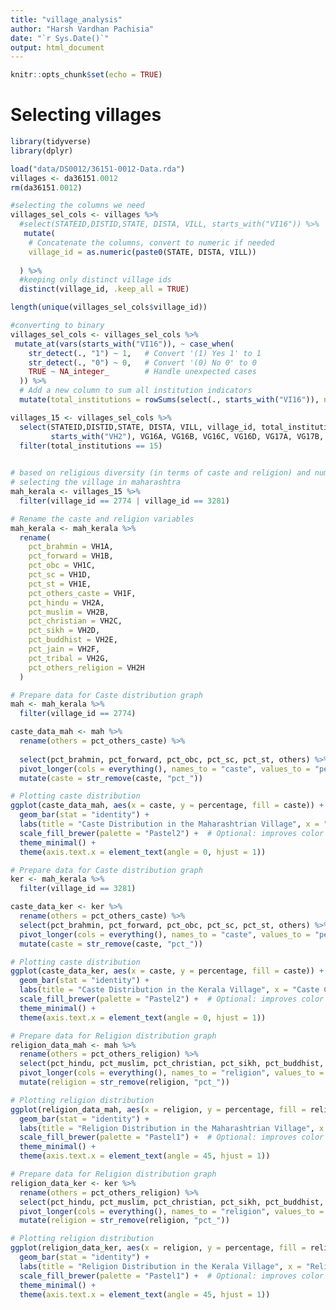 ```yaml
---
title: "village_analysis"
author: "Harsh Vardhan Pachisia"
date: "`r Sys.Date()`"
output: html_document
---
```


```r
knitr::opts_chunk$set(echo = TRUE)
```
# Selecting villages

```r
library(tidyverse)
library(dplyr)
```


```r
load("data/DS0012/36151-0012-Data.rda")
villages <- da36151.0012
rm(da36151.0012)
```

```r
#selecting the columns we need
villages_sel_cols <- villages %>% 
  #select(STATEID,DISTID,STATE, DISTA, VILL, starts_with("VI16")) %>% 
   mutate(
    # Concatenate the columns, convert to numeric if needed
    village_id = as.numeric(paste0(STATE, DISTA, VILL))
    
  ) %>% 
  #keeping only distinct village ids
  distinct(village_id, .keep_all = TRUE)

length(unique(villages_sel_cols$village_id))
```

```r
#converting to binary
villages_sel_cols <- villages_sel_cols %>% 
 mutate_at(vars(starts_with("VI16")), ~ case_when(
    str_detect(., "1") ~ 1,   # Convert '(1) Yes 1' to 1
    str_detect(., "0") ~ 0,   # Convert '(0) No 0' to 0
    TRUE ~ NA_integer_        # Handle unexpected cases
  )) %>% 
  # Add a new column to sum all institution indicators
  mutate(total_institutions = rowSums(select(., starts_with("VI16")), na.rm = TRUE))
```


```r
villages_15 <- villages_sel_cols %>% 
  select(STATEID,DISTID,STATE, DISTA, VILL, village_id, total_institutions, starts_with("VI16"), starts_with("VH1"),
         starts_with("VH2"), VG16A, VG16B, VG16C, VG16D, VG17A, VG17B, VG17E, VG18A, VG18B,VG18E) %>% 
  filter(total_institutions == 15)
  
```

```r
# based on religious diversity (in terms of caste and religion) and number of institutions
# selecting the village in maharashtra
mah_kerala <- villages_15 %>% 
  filter(village_id == 2774 | village_id == 3281)
```

```r

# Rename the caste and religion variables
mah_kerala <- mah_kerala %>%
  rename(
    pct_brahmin = VH1A,
    pct_forward = VH1B,
    pct_obc = VH1C,
    pct_sc = VH1D,
    pct_st = VH1E,
    pct_others_caste = VH1F,
    pct_hindu = VH2A,
    pct_muslim = VH2B,
    pct_christian = VH2C,
    pct_sikh = VH2D,
    pct_buddhist = VH2E,
    pct_jain = VH2F,
    pct_tribal = VH2G,
    pct_others_religion = VH2H
  )
```

```r

# Prepare data for Caste distribution graph
mah <- mah_kerala %>% 
  filter(village_id == 2774)

caste_data_mah <- mah %>%
  rename(others = pct_others_caste) %>% 
  
  select(pct_brahmin, pct_forward, pct_obc, pct_sc, pct_st, others) %>%
  pivot_longer(cols = everything(), names_to = "caste", values_to = "percentage") %>% 
  mutate(caste = str_remove(caste, "pct_")) 

# Plotting caste distribution
ggplot(caste_data_mah, aes(x = caste, y = percentage, fill = caste)) +
  geom_bar(stat = "identity") +
  labs(title = "Caste Distribution in the Maharashtrian Village", x = "Caste Category", y = "Percentage of Population") +
  scale_fill_brewer(palette = "Pastel2") +  # Optional: improves color distinction
  theme_minimal() +
  theme(axis.text.x = element_text(angle = 0, hjust = 1))

# Prepare data for Caste distribution graph
ker <- mah_kerala %>% 
  filter(village_id == 3281)

caste_data_ker <- ker %>%
  rename(others = pct_others_caste) %>% 
  select(pct_brahmin, pct_forward, pct_obc, pct_sc, pct_st, others) %>%
  pivot_longer(cols = everything(), names_to = "caste", values_to = "percentage") %>% 
  mutate(caste = str_remove(caste, "pct_")) 

# Plotting caste distribution
ggplot(caste_data_ker, aes(x = caste, y = percentage, fill = caste)) +
  geom_bar(stat = "identity") +
  labs(title = "Caste Distribution in the Kerala Village", x = "Caste Category", y = "Percentage of Population") +
  scale_fill_brewer(palette = "Pastel2") +  # Optional: improves color distinction
  theme_minimal() +
  theme(axis.text.x = element_text(angle = 0, hjust = 1))
```

```r
# Prepare data for Religion distribution graph
religion_data_mah <- mah %>%
  rename(others = pct_others_religion) %>% 
  select(pct_hindu, pct_muslim, pct_christian, pct_sikh, pct_buddhist, pct_jain, pct_tribal, others) %>%
  pivot_longer(cols = everything(), names_to = "religion", values_to = "percentage") %>% 
  mutate(religion = str_remove(religion, "pct_")) 

# Plotting religion distribution
ggplot(religion_data_mah, aes(x = religion, y = percentage, fill = religion)) +
  geom_bar(stat = "identity") +
  labs(title = "Religion Distribution in the Maharashtrian Village", x = "Religion", y = "Percentage") +
  scale_fill_brewer(palette = "Pastel1") +  # Optional: improves color distinction
  theme_minimal() +
  theme(axis.text.x = element_text(angle = 45, hjust = 1))

# Prepare data for Religion distribution graph
religion_data_ker <- ker %>%
  rename(others = pct_others_religion) %>% 
  select(pct_hindu, pct_muslim, pct_christian, pct_sikh, pct_buddhist, pct_jain, pct_tribal, others) %>%
  pivot_longer(cols = everything(), names_to = "religion", values_to = "percentage") %>% 
  mutate(religion = str_remove(religion, "pct_")) 

# Plotting religion distribution
ggplot(religion_data_ker, aes(x = religion, y = percentage, fill = religion)) +
  geom_bar(stat = "identity") +
  labs(title = "Religion Distribution in the Kerala Village", x = "Religion", y = "Percentage") +
  scale_fill_brewer(palette = "Pastel1") +  # Optional: improves color distinction
  theme_minimal() +
  theme(axis.text.x = element_text(angle = 45, hjust = 1))
```

